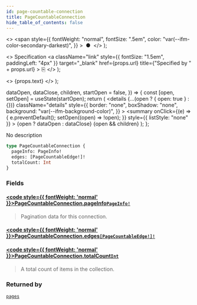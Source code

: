 ```yaml
---
id: page-countable-connection
title: PageCountableConnection
hide_table_of_contents: false
---
```


  <>
    <span
      style={{
        fontWeight: "normal",
        fontSize: ".5em",
        color: "var(--ifm-color-secondary-darkest)",
      }}
    >
      &nbsp;●&nbsp;
    </span>
  </>
);

  <>
    Specification
    <a
      className="link"
      style={{ fontSize: "1.5em", paddingLeft: "4px" }}
      target="\_blank"
      href={props.url}
      title={"Specified by " + props.url}
    >
      ⎘
    </a>
  </>
);

  <>
    <span className={props.class}>{props.text}</span>
  </>
);


  dataOpen,
  dataClose,
  children,
  startOpen = false,
}) => {
  const [open, setOpen] = useState(startOpen);
  return (
    <details
      {...(open ? { open: true } : {})}
      className="details"
      style={{
        border: "none",
        boxShadow: "none",
        background: "var(--ifm-background-color)",
      }}
    >
      <summary
        onClick={(e) => {
          e.preventDefault();
          setOpen((open) => !open);
        }}
        style={{ listStyle: "none" }}
      >
        {open ? dataOpen : dataClose}
      </summary>
      {open && children}
    </details>
  );
};

No description

```graphql
type PageCountableConnection {
  pageInfo: PageInfo!
  edges: [PageCountableEdge!]!
  totalCount: Int
}
```

### Fields

#### [<code style={{ fontWeight: 'normal' }}>PageCountableConnection.<b>pageInfo</b></code>](#)<Bullet />[`PageInfo!`](../../../api-reference/miscellaneous/objects/page-info) <Badge class="badge badge--secondary" text="non-null"/> <Badge class="badge badge--secondary" text="object"/>

> Pagination data for this connection.

#### [<code style={{ fontWeight: 'normal' }}>PageCountableConnection.<b>edges</b></code>](#)<Bullet />[`[PageCountableEdge!]!`](../../../api-reference/pages/objects/page-countable-edge) <Badge class="badge badge--secondary" text="non-null"/> <Badge class="badge badge--secondary" text="object"/>

>

#### [<code style={{ fontWeight: 'normal' }}>PageCountableConnection.<b>totalCount</b></code>](#)<Bullet />[`Int`](../../../api-reference/miscellaneous/scalars/int) <Badge class="badge badge--secondary" text="scalar"/>

> A total count of items in the collection.

### Returned by

[`pages`](../../../api-reference/pages/queries/pages) <Badge class="badge badge--secondary" text="query"/>
